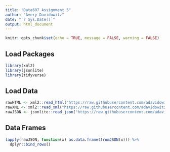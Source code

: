 ```yaml
---
title: "Data607 Assignment 5"
author: "Avery Davidowitz"
date: "`r Sys.Date()`"
output: html_document
---
```


```r
knitr::opts_chunk$set(echo = TRUE, message = FALSE, warning = FALSE)
```

## Load Packages
```r
library(xml2)
library(jsonlite)
library(tidyverse)
```

## Load Data

```r
rawHTML <- xml2::read_html("https://raw.githubusercontent.com/adavidowitz100/DATA607/main/Assignment5/books.html")
rawXML <- xml2::read_xml("https://raw.githubusercontent.com/adavidowitz100/DATA607/main/Assignment5/books.xml")
rawJSON <- jsonlite::read_json("https://raw.githubusercontent.com/adavidowitz100/DATA607/main/Assignment5/books.json")
```

## Data Frames

```r
lapply(rawJSON, function(x) as.data.frame(fromJSON(x))) %>%
  dplyr::bind_rows()
```

